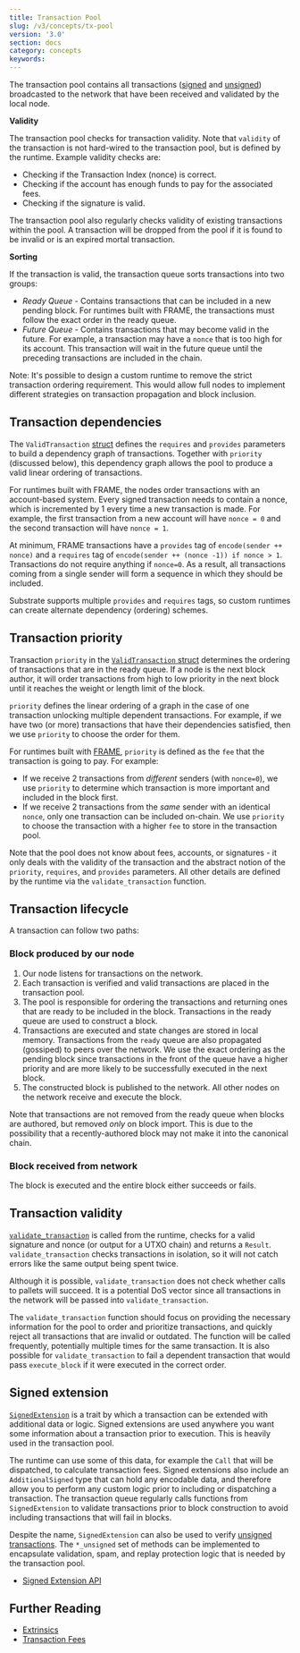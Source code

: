 ```yaml
---
title: Transaction Pool
slug: /v3/concepts/tx-pool
version: '3.0' 
section: docs
category: concepts
keywords:
---
```


The transaction pool contains all transactions ([signed](/v3/concepts/extrinsics#signed-transactions) 
and [unsigned](/v3/concepts/extrinsics#unsigned-transactions)) broadcasted to the network that have been 
received and validated by the local node.

**Validity**

The transaction pool checks for transaction validity. Note that `validity` of the transaction is not
hard-wired to the transaction pool, but is defined by the runtime. Example validity checks are:

- Checking if the Transaction Index (nonce) is correct.
- Checking if the account has enough funds to pay for the associated fees.
- Checking if the signature is valid.

The transaction pool also regularly checks validity of existing transactions within the pool. A
transaction will be dropped from the pool if it is found to be invalid or is an expired mortal transaction.

**Sorting**

If the transaction is valid, the transaction queue sorts transactions into two groups:

- _Ready Queue_ - Contains transactions that can be included in a new pending block. For runtimes
  built with FRAME, the transactions must follow the exact order in the ready queue.
- _Future Queue_ - Contains transactions that may become valid in the future. For example, a
  transaction may have a `nonce` that is too high for its account. This transaction will wait in the
  future queue until the preceding transactions are included in the chain.

Note: It's possible to design a custom runtime to remove the strict transaction ordering
requirement. This would allow full nodes to implement different strategies on transaction
propagation and block inclusion.

## Transaction dependencies

The `ValidTransaction`
[struct](/rustdocs/latest/sp_runtime/transaction_validity/struct.ValidTransaction.html)
defines the `requires` and `provides` parameters to build a dependency graph of transactions.
Together with `priority` (discussed below), this dependency graph allows the pool to produce a valid
linear ordering of transactions.

For runtimes built with FRAME, the nodes order transactions with an account-based system. Every
signed transaction needs to contain a nonce, which is incremented by 1 every time a new transaction
is made. For example, the first transaction from a new account will have `nonce = 0` and the second
transaction will have `nonce = 1`.

At minimum, FRAME transactions have a `provides` tag of `encode(sender ++ nonce)` and a `requires`
tag of `encode(sender ++ (nonce -1)) if nonce > 1`. Transactions do not require anything if
`nonce=0`. As a result, all transactions coming from a single sender will form a sequence in which
they should be included.

Substrate supports multiple `provides` and `requires` tags, so custom runtimes can create alternate
dependency (ordering) schemes.

## Transaction priority

Transaction `priority` in the [`ValidTransaction`
struct](/rustdocs/latest/sp_runtime/transaction_validity/struct.ValidTransaction.html)
determines the ordering of transactions that are in the ready queue. If a node is the next block
author, it will order transactions from high to low priority in the next block until it reaches the
weight or length limit of the block.

`priority` defines the linear ordering of a graph in the case of one transaction unlocking multiple
dependent transactions. For example, if we have two (or more) transactions that have their
dependencies satisfied, then we use `priority` to choose the order for them.

For runtimes built with [FRAME](/v3/runtime/frame), `priority` is defined as the `fee` that the transaction 
is going to pay. For example:

- If we receive 2 transactions from _different_ senders (with `nonce=0`), we use `priority` to
  determine which transaction is more important and included in the block first.
- If we receive 2 transactions from the _same_ sender with an identical `nonce`, only one
  transaction can be included on-chain. We use `priority` to choose the transaction with a higher
  `fee` to store in the transaction pool.

Note that the pool does not know about fees, accounts, or signatures - it only deals with the
validity of the transaction and the abstract notion of the `priority`, `requires`, and `provides`
parameters. All other details are defined by the runtime via the `validate_transaction` function.

## Transaction lifecycle

A transaction can follow two paths:

### Block produced by our node

1. Our node listens for transactions on the network.
2. Each transaction is verified and valid transactions are placed in the transaction pool.
3. The pool is responsible for ordering the transactions and returning ones that are ready to be
   included in the block. Transactions in the ready queue are used to construct a block.
4. Transactions are executed and state changes are stored in local memory. Transactions from the
   `ready` queue are also propagated (gossiped) to peers over the network. We use the exact ordering
   as the pending block since transactions in the front of the queue have a higher priority and are
   more likely to be successfully executed in the next block.
5. The constructed block is published to the network. All other nodes on the network receive and
   execute the block.

Note that transactions are not removed from the ready queue when blocks are authored, but removed
_only_ on block import. This is due to the possibility that a recently-authored block may not make
it into the canonical chain.

### Block received from network

The block is executed and the entire block either succeeds or fails.

## Transaction validity

[`validate_transaction`](/rustdocs/latest/sp_transaction_pool/runtime_api/trait.TaggedTransactionQueue.html#method.validate_transaction) 
is called from the runtime, checks for a valid signature and nonce (or output for a UTXO chain) and returns 
a `Result`. `validate_transaction` checks transactions in isolation, so it will not catch errors like the 
same output being spent twice.

Although it is possible, `validate_transaction` does not check whether calls to pallets will
succeed. It is a potential DoS vector since all transactions in the network will be passed into
`validate_transaction`.

The `validate_transaction` function should focus on providing the necessary information for the pool
to order and prioritize transactions, and quickly reject all transactions that are invalid or
outdated. The function will be called frequently, potentially multiple times for the same
transaction. It is also possible for `validate_transaction` to fail a dependent transaction that
would pass `execute_block` if it were executed in the correct order.

## Signed extension

[`SignedExtension`](/rustdocs/latest/sp_runtime/traits/trait.SignedExtension.html) is a trait 
by which a transaction can be extended with additional data or logic.
Signed extensions are used anywhere you want some information about a transaction prior to
execution. This is heavily used in the transaction pool.

The runtime can use some of this data, for example the `Call` that will be dispatched, to calculate
transaction fees. Signed extensions also include an `AdditionalSigned` type that can hold any
encodable data, and therefore allow you to perform any custom logic prior to including or
dispatching a transaction. The transaction queue regularly calls functions from `SignedExtension` to
validate transactions prior to block construction to avoid including transactions that will fail in
blocks.

Despite the name, `SignedExtension` can also be used to verify [unsigned transactions](/v3/concepts/extrinsics#unsigned-transactions). 
The `*_unsigned` set of methods can be implemented to encapsulate validation, spam, and replay
protection logic that is needed by the transaction pool.

- [Signed Extension API](/rustdocs/latest/sp_runtime/traits/trait.SignedExtension.html)

## Further Reading

- [Extrinsics](/v3/concepts/extrinsics)
- [Transaction Fees](/v3/runtime/weights-and-fees)
